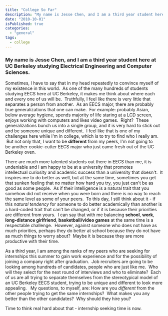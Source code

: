 ```yaml
---
title: "College So Far"
description: "My name is Jesse Chen, and I am a third year student here at UC Berkeley studying Electrical Engineering and Computer Sciences. Who am I, really, and how can I stand out among my competition?"
date: "2010-10-01"
isPublished: true
categories:
  - "general"
tags:
  - college
---
```


### My name is Jesse Chen, and I am a third year student here at UC Berkeley studying Electrical Engineering and Computer Sciences.

Sometimes, I have to say that in my head repeatedly to convince myself of my existence in this world.  As one of the many hundreds of students studying EECS here at UC Berkeley, it makes me think about where each and every one of us will be.  Truthfully, I feel like there is very little that separates a person from another.  As an EECS major, there are probably true generalizations that one can make.  For example: probably Asian, below average hygiene, spends majority of life staring at a LCD screen, enjoys working with computers and likes video games.  Right?  These generalizations bunch us into a single group, and it is very hard to stick out and be someone unique and different.  I feel like that is one of my challenges here while I'm in college, which is to try to find who I really am.  But not only that, I want to be **different** from my peers, I'm not going to be another cookie-cutter EECS major who just came fresh out of the UC Berkeley oven.

There are much more talented students out there in EECS than me, it is undeniable and I am happy to be at a university that promotes intellectual curiosity and academic success than a university that doesn't.  It inspires me to do better as well, but at the same time, sometimes you get that sunken feeling that no matter how hard you try, you just can't be as good as some people.  As if their intelligence is a natural trait that you somehow did not receive when you were born and there is no way to reach the same level as some of your peers.  To this day, I still think about it - if this _natural tendency_ for someone to do better academically than another is a hard-coded trait that can't be changed, or if it is because their priorities are different from yours.  I can say that with me balancing **school**, **work**, **long-distance girlfriend**, **basketball/video games** at the same time is a respectable challenge.  However, against someone who does not have as much priorities, perhaps they do better at school because they do not have as much things to worry about?  Maybe it is because they are more productive with their time.

As a third year, I am among the ranks of my peers who are seeking for internships this summer to gain work experience and for the possibility of joining a company right after graduation.  Job recruiters are going to be looking among hundreds of candidates, people who are just like me.  Who will they select for the next round of interviews and who to eliminate?  Each of us are all trying to separate themselves from the stereotypical model of an UC Berkeley EECS student, trying to be unique and different to look more appealing.   My questions, to myself, are: How are you _different_ from the other people trying to get the same internships?  What makes you any better than the other candidates?  Why should they hire you?

Time to think real hard about that - internship seeking time is now.
